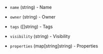 <!-- Code generated from the comments of the ImageFilterOptions struct in builder/openstack/run_config.go; DO NOT EDIT MANUALLY -->

- `name` (string) - Name

- `owner` (string) - Owner

- `tags` ([]string) - Tags

- `visibility` (string) - Visibility

- `properties` (map[string]string) - Properties
